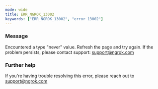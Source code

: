 ```yaml
---
mode: wide
title: ERR_NGROK_13002
keywords: ["ERR_NGROK_13002", "error 13002"]
---
```



### Message

Encountered a type "never" value. Refresh the page and try again. If the problem persists, please contact support: support@ngrok.com

<ErrorDetails />

### Further help

If you're having trouble resolving this error, please reach out to [support@ngrok.com](mailto:support@ngrok.com?subject=Help%20with%20ERR_NGROK_13002)
